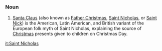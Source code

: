===Noun===
#[[Santa Cla]]us (also known as [[Father Christmas]], [[Saint Nicholas]], or [[Saint Nick]]) is the American, Latin American, and British variant of the European folk myth of Saint Nicholas, explaining the source of [[Christmas]] presents given to children on Christmas Day.

[[it:Saint Nicholas]]